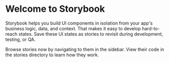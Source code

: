 # Welcome to Storybook

Storybook helps you build UI components in isolation from your app's business logic, data, and context. That makes it easy to develop hard-to-reach states. Save these UI states as stories to revisit during development, testing, or QA.

Browse stories now by navigating to them in the sidebar. View their code in the stories directory to learn how they work.
